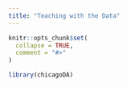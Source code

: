 ```yaml
---
title: "Teaching with the Data"
---
```


```r
knitr::opts_chunk$set(
  collapse = TRUE,
  comment = "#>"
)
```

```r
library(chicagoDA)
```
